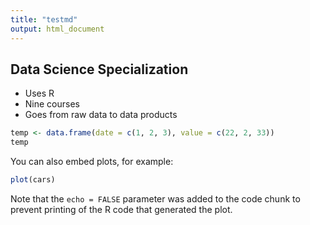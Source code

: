 ```yaml
---
title: "testmd"
output: html_document
---
```

## Data Science Specialization 

* Uses R 
* Nine courses 
* Goes from raw data to data products
```r
temp <- data.frame(date = c(1, 2, 3), value = c(22, 2, 33))
temp
```

You can also embed plots, for example:

```r
plot(cars)
```

Note that the `echo = FALSE` parameter was added to the code chunk to prevent printing of the R code that generated the plot.
